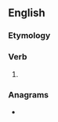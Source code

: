 ==English==

===Etymology===
{{suffix|en|disarm|eth|nocat=1}}

===Verb===
{{head|en|verb form}}

# {{en-archaic third-person singular of|disarm}}

===Anagrams===
* {{anagrams|en|a=adehimrst|hard times|misthread}}